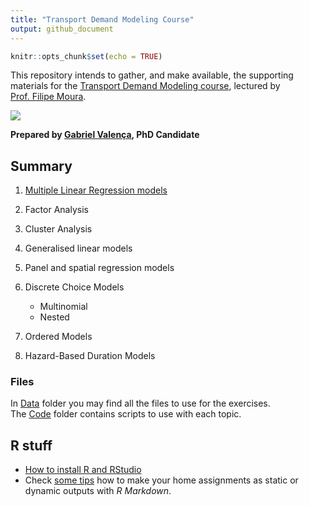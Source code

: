 ```yaml
---
title: "Transport Demand Modeling Course"
output: github_document
---
```


```r
knitr::opts_chunk$set(echo = TRUE)
```
This repository intends to gather, and make available, the supporting materials for the [Transport Demand Modeling course](https://fenix.tecnico.ulisboa.pt/disciplinas/MPTra/2020-2021/1-semestre/materiais-de-apoio), lectured by [Prof. Filipe Moura](https://ushift.tecnico.ulisboa.pt/team-filipe-moura/).

![](README_files/ISTlogo.png)

**Prepared by [Gabriel Valença](https://ushift.tecnico.ulisboa.pt/team-gabriel-valenca/), PhD Candidate** 



## Summary

  1. [Multiple Linear Regression models]("1-MultipleLinearRegression.md")
  2. Factor Analysis
  3. Cluster Analysis
  4. Generalised linear models
  5. Panel and spatial regression models
  6. Discrete Choice Models
  
     * Multinomial
     * Nested
    
  7. Ordered Models
  8. Hazard-Based Duration Models
  
### Files
In [Data]("Data/") folder you may find all the files to use for the exercises.   
The [Code]("Code/") folder contains scripts to use with each topic.

## R stuff
* [How to install R and RStudio]("0-InstallR.md")
* Check [some tips](RMarkdownReports.md) how to make your home assignments as static or dynamic outputs with *R Markdown*.


